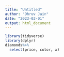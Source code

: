 ```yaml
---
title: "Untitled"
author: "Dhruv Jain"
date: "2023-03-01"
output: html_document
---
```


```r
library(tidyverse)
library(dplyr)
diamonds%>%
  select(price, color, x)
```


```r
```


```r
```


```r
```


```r
```

